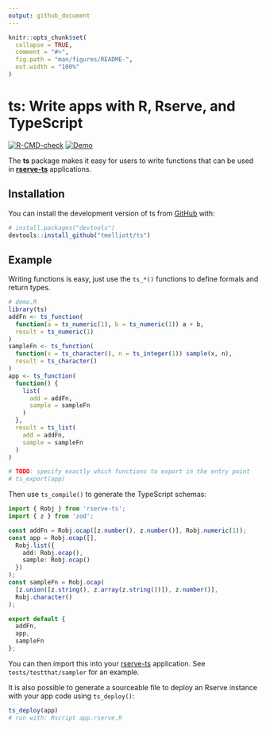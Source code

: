 ```yaml
---
output: github_document
---
```


<!-- README.md is generated from README.Rmd. Please edit that file -->

```r
knitr::opts_chunk$set(
  collapse = TRUE,
  comment = "#>",
  fig.path = "man/figures/README-",
  out.width = "100%"
)
```

# ts: Write apps with R, Rserve, and TypeScript

<!-- badges: start -->
[![R-CMD-check](https://github.com/tmelliott/ts/actions/workflows/R-CMD-check.yaml/badge.svg)](https://github.com/tmelliott/ts/actions/workflows/R-CMD-check.yaml)
[![Demo](https://github.com/tmelliott/ts/actions/workflows/check-demo.yaml/badge.svg)](https://github.com/tmelliott/ts/actions/workflows/check-demo.yaml)
<!-- badges: end -->

The **ts** package makes it easy for users to write functions that can be used in [**rserve-ts**](https://www.npmjs.com/package/rserve-ts) applications.

## Installation

You can install the development version of ts from [GitHub](https://github.com/) with:

``` r
# install.packages("devtools")
devtools::install_github("tmelliott/ts")
```

## Example

Writing functions is easy, just use the `ts_*()` functions to define formals and return types.

```r
# demo.R
library(ts)
addFn <- ts_function(
  function(a = ts_numeric(1), b = ts_numeric(1)) a + b,
  result = ts_numeric(1)
)
sampleFn <- ts_function(
  function(x = ts_character(), n = ts_integer(1)) sample(x, n),
  result = ts_character()
)
app <- ts_function(
  function() {
    list(
      add = addFn,
      sample = sampleFn
    )
  },
  result = ts_list(
    add = addFn,
    sample = sampleFn
  )
)

# TODO: specify exactly which functions to export in the entry point
# ts_export(app)
```

Then use `ts_compile()` to generate the TypeScript schemas:
```typescript
import { Robj } from 'rserve-ts';
import { z } from 'zod';

const addFn = Robj.ocap([z.number(), z.number()], Robj.numeric(1));
const app = Robj.ocap([],
  Robj.list({
    add: Robj.ocap(),
    sample: Robj.ocap()
  })
);
const sampleFn = Robj.ocap(
  [z.union([z.string(), z.array(z.string())]), z.number()],
  Robj.character()
);

export default {
  addFn,
  app,
  sampleFn
};
```

You can then import this into your [rserve-ts](https://www.npmjs.com/package/rserve-ts) application. See `tests/testthat/sampler` for an example.

It is also possible to generate a sourceable file to deploy an Rserve instance with your app code using `ts_deploy()`:

```r
ts_deploy(app)
# run with: Rscript app.rserve.R
```
